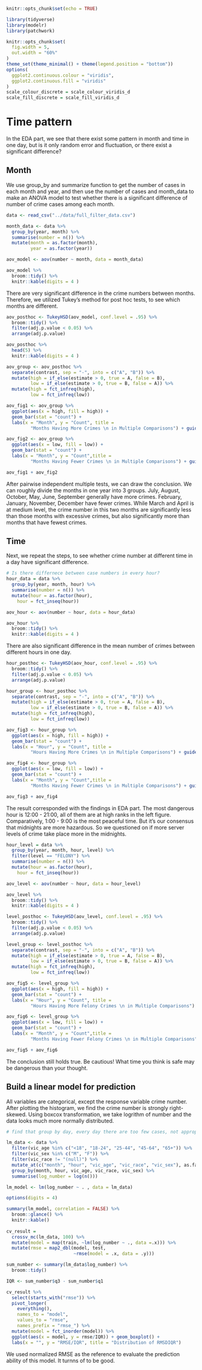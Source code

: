 
```r
knitr::opts_chunk$set(echo = TRUE)

library(tidyverse)
library(modelr)
library(patchwork)

knitr::opts_chunk$set(
  fig.width = 5,
  out.width = "60%"
)
theme_set(theme_minimal() + theme(legend.position = "bottom"))
options(
  ggplot2.continuous.colour = "viridis",
  ggplot2.continuous.fill = "viridis"
)
scale_colour_discrete = scale_colour_viridis_d
scale_fill_discrete = scale_fill_viridis_d
```

# Time pattern

In the EDA part, we see that there exist some pattern in month and time in one day, but is it only random error and fluctuation, or there exist a significant difference?

## Month

We use group_by and summarize function to get the number of cases in each month and year, and then use the number of cases and month_data to make an ANOVA model to test whether there is a significant difference of number of crime cases among each month. 
```r
data <- read_csv("../data/full_filter_data.csv")

month_data <- data %>%  
  group_by(year, month) %>% 
  summarise(number = n()) %>% 
  mutate(month = as.factor(month),
         year = as.factor(year))

aov_model <- aov(number ~ month, data = month_data) 

aov_model %>% 
  broom::tidy() %>% 
  knitr::kable(digits = 4 )
```

There are very significant difference in the crime numbers between months. Therefore, we utilized Tukey's method for post hoc tests, to see which months are different.

```r
aov_posthoc <- TukeyHSD(aov_model, conf.level = .95) %>% 
  broom::tidy() %>% 
  filter(adj.p.value < 0.05) %>% 
  arrange(adj.p.value)

aov_posthoc %>% 
  head(5) %>% 
  knitr::kable(digits = 4 )

aov_group <- aov_posthoc %>% 
  separate(contrast, sep = "-", into = c("A", "B")) %>% 
  mutate(high = if_else(estimate > 0, true = A, false = B),
         low = if_else(estimate > 0, true = B, false = A)) %>% 
  mutate(high = fct_infreq(high),
         low = fct_infreq(low))

aov_fig1 <- aov_group %>% 
  ggplot(aes(x = high, fill = high)) +
  geom_bar(stat = "count") +
  labs(x = "Month", y = "Count", title = 
         "Months Having More Crimes \n in Multiple Comparisons") + guides(fill = "none")

aov_fig2 <- aov_group %>% 
  ggplot(aes(x = low, fill = low)) +
  geom_bar(stat = "count") +
  labs(x = "Month", y = "Count",title = 
         "Months Having Fewer Crimes \n in Multiple Comparisons") + guides(fill = "none")

aov_fig1 + aov_fig2
```

After pairwise independent multiple tests, we can draw the conclusion. We can roughly divide the months in one year into 3 groups. July, August, October, May, June, September generally have more crimes. February, January, November, December have fewer crimes. While March and April is at medium level, the crime number in this two months are significantly less than those months with excessive crimes, but also significantly more than months that have fewest crimes.

## Time

Next, we repeat the steps, to see whether crime number at different time in a day have significant difference.

```r
# Is there differnece between case numbers in every hour? 
hour_data = data %>% 
  group_by(year, month, hour) %>% 
  summarise(number = n()) %>%
  mutate(hour = as.factor(hour),
    hour = fct_inseq(hour)) 

aov_hour <- aov(number ~ hour, data = hour_data)

aov_hour %>% 
  broom::tidy() %>% 
  knitr::kable(digits = 4 )
```
There are also significant difference in the mean number of crimes between different hours in one day.

```r
hour_posthoc <- TukeyHSD(aov_hour, conf.level = .95) %>% 
  broom::tidy() %>% 
  filter(adj.p.value < 0.05) %>% 
  arrange(adj.p.value)

hour_group <- hour_posthoc %>% 
  separate(contrast, sep = "-", into = c("A", "B")) %>% 
  mutate(high = if_else(estimate > 0, true = A, false = B),
         low = if_else(estimate > 0, true = B, false = A)) %>% 
  mutate(high = fct_infreq(high),
         low = fct_infreq(low))

aov_fig3 <- hour_group %>% 
  ggplot(aes(x = high, fill = high)) +
  geom_bar(stat = "count") +
  labs(x = "Hour", y = "Count", title = 
         "Hours Having More Crimes \n in Multiple Comparisons") + guides(fill = "none")

aov_fig4 <- hour_group %>% 
  ggplot(aes(x = low, fill = low)) +
  geom_bar(stat = "count") +
  labs(x = "Month", y = "Count",title = 
         "Months Having Fewer Crimes \n in Multiple Comparisons") + guides(fill = "none")

aov_fig3 + aov_fig4
```

The result corresponded with the findings in EDA part. The most dangerous hour is 12:00 - 21:00, all of them are at high ranks in the left figure. Comparatively, 1:00 - 9:00 is the most peaceful time. But it's our consensus that midnights are more hazardous. So we questioned on if more server levels of crime take place more in the midnights. 

```r
hour_level = data %>% 
  group_by(year, month, hour, level) %>% 
  filter(level == "FELONY") %>% 
  summarise(number = n()) %>%
  mutate(hour = as.factor(hour),
    hour = fct_inseq(hour)) 

aov_level <- aov(number ~ hour, data = hour_level)

aov_level %>% 
  broom::tidy() %>% 
  knitr::kable(digits = 4 )

level_posthoc <- TukeyHSD(aov_level, conf.level = .95) %>% 
  broom::tidy() %>% 
  filter(adj.p.value < 0.05) %>% 
  arrange(adj.p.value)

level_group <- level_posthoc %>% 
  separate(contrast, sep = "-", into = c("A", "B")) %>% 
  mutate(high = if_else(estimate > 0, true = A, false = B),
         low = if_else(estimate > 0, true = B, false = A)) %>% 
  mutate(high = fct_infreq(high),
         low = fct_infreq(low))

aov_fig5 <- level_group %>% 
  ggplot(aes(x = high, fill = high)) +
  geom_bar(stat = "count") +
  labs(x = "Hour", y = "Count", title = 
         "Hours Having More Felony Crimes \n in Multiple Comparisons") + guides(fill = "none")

aov_fig6 <- level_group %>% 
  ggplot(aes(x = low, fill = low)) +
  geom_bar(stat = "count") +
  labs(x = "Month", y = "Count",title = 
         "Months Having Fewer Felony Crimes \n in Multiple Comparisons") + guides(fill = "none")

aov_fig5 + aov_fig6
```

The conclusion still holds true. Be cautious! What time you think is safe may be dangerous than your thought.

## Build a linear model for prediction

All variables are categorical, except the response variable crime number. After plotting the histogram, we find the crime number is strongly right-skewed. Using boxcox transformation, we take logrithm of number and the data looks much more normally distributed.

```r

# find that group by day, every day there are too few cases, not appropriate for prediction, so we choose to ignore the day variable

lm_data <- data %>% 
  filter(vic_age %in% c("<18", "18-24", "25-44", "45-64", "65+")) %>% 
  filter(vic_sex %in% c("M", "F")) %>%
  filter(vic_race != "(null)") %>% 
  mutate_at(c("month", "hour", "vic_age", "vic_race", "vic_sex"), as.factor) %>% 
  group_by(month, hour, vic_age, vic_race, vic_sex) %>% 
  summarise(log_number = log(n())) 

lm_model <- lm(log_number ~ . , data = lm_data)

options(digits = 4)

summary(lm_model, correlation = FALSE) %>% 
  broom::glance() %>% 
  knitr::kable()
  
cv_result =
  crossv_mc(lm_data, 100) %>% 
  mutate(model = map(train, ~lm(log_number ~ ., data =.x))) %>% 
  mutate(rmse = map2_dbl(model, test,
                         ~rmse(model = .x, data = .y)))

sum_number <- summary(lm_data$log_number) %>% 
  broom::tidy()

IQR <- sum_number$q3 - sum_number$q1

cv_result %>% 
  select(starts_with("rmse")) %>% 
  pivot_longer(
    everything(),
    names_to = "model", 
    values_to = "rmse",
    names_prefix = "rmse_") %>% 
  mutate(model = fct_inorder(model)) %>% 
  ggplot(aes(x = model, y = rmse/IQR)) + geom_boxplot() +
  labs(x = "", y = "RMSE/IQR", title = "Distribution of RMSDIQR")
```

We used normalized RMSE as the reference to evaluate the prediction ability of this model. It turnns of to be good.

